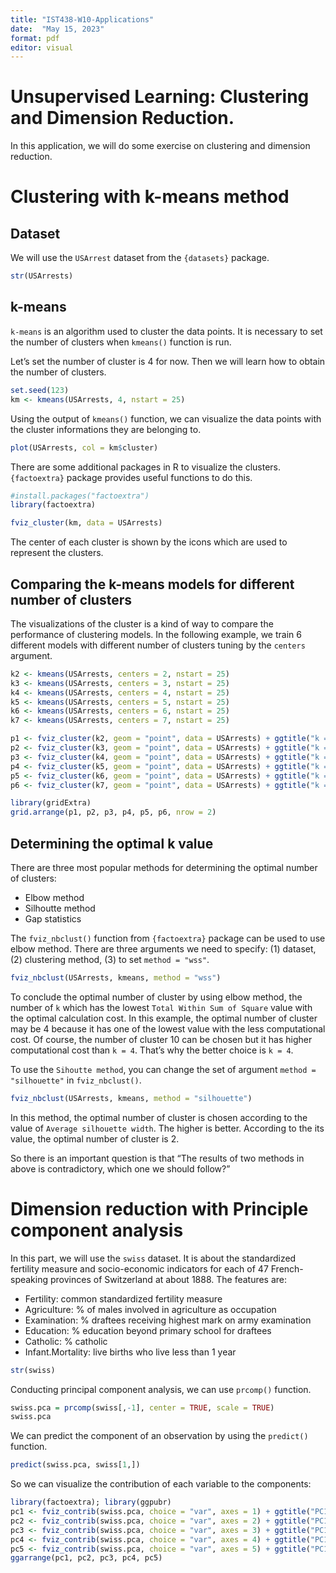 ```yaml
---
title: "IST438-W10-Applications"
date:  "May 15, 2023"
format: pdf
editor: visual 
---
```


# Unsupervised Learning: Clustering and Dimension Reduction.

In this application, we will do some exercise on clustering and dimension reduction.

# Clustering with k-means method

## Dataset

We will use the `USArrest` dataset from the `{datasets}` package.

```r
str(USArrests)
```

## k-means

`k-means` is an algorithm used to cluster the data points. It is necessary to set the number of clusters when `kmeans()` function is run.

Let's set the number of cluster is 4 for now. Then we will learn how to obtain the number of clusters.

```r
set.seed(123)
km <- kmeans(USArrests, 4, nstart = 25)
```


Using the output of `kmeans()` function, we can visualize the data points with the cluster informations they are belonging to.

```r
plot(USArrests, col = km$cluster)
```


There are some additional packages in R to visualize the clusters. `{factoextra}` package provides useful functions to do this.

```r
#install.packages("factoextra")
library(factoextra)

fviz_cluster(km, data = USArrests)
```

The center of each cluster is shown by the icons which are used to represent the clusters.


## Comparing the k-means models for different number of clusters

The visualizations of the cluster is a kind of way to compare the performance of clustering models. In the following example, we train 6 different models with different number of clusters tuning by the `centers` argument.

```r
k2 <- kmeans(USArrests, centers = 2, nstart = 25)
k3 <- kmeans(USArrests, centers = 3, nstart = 25)
k4 <- kmeans(USArrests, centers = 4, nstart = 25)
k5 <- kmeans(USArrests, centers = 5, nstart = 25)
k6 <- kmeans(USArrests, centers = 6, nstart = 25)
k7 <- kmeans(USArrests, centers = 7, nstart = 25)

p1 <- fviz_cluster(k2, geom = "point", data = USArrests) + ggtitle("k = 2")
p2 <- fviz_cluster(k3, geom = "point", data = USArrests) + ggtitle("k = 3")
p3 <- fviz_cluster(k4, geom = "point", data = USArrests) + ggtitle("k = 4")
p4 <- fviz_cluster(k5, geom = "point", data = USArrests) + ggtitle("k = 5")
p5 <- fviz_cluster(k6, geom = "point", data = USArrests) + ggtitle("k = 6")
p6 <- fviz_cluster(k7, geom = "point", data = USArrests) + ggtitle("k = 7")

library(gridExtra)
grid.arrange(p1, p2, p3, p4, p5, p6, nrow = 2)
```


## Determining the optimal k value

There are three most popular methods for determining the optimal number of clusters:

* Elbow method
* Silhoutte method
* Gap statistics

The `fviz_nbclust()` function from `{factoextra}` package can be used to use elbow method. There are three arguments we need to specify: (1) dataset, (2) clustering method, (3) to set `method = "wss"`.

```r
fviz_nbclust(USArrests, kmeans, method = "wss")
```

To conclude the optimal number of cluster by using elbow method, the number of `k` which has the lowest `Total Within Sum of Square` value with the optimal calculation cost. In this example, the optimal number of cluster may be 4 because it has one of the lowest value with the less computational cost. Of course, the number of cluster 10 can be chosen but it has higher computational cost than `k = 4`. That's why the better choice is `k = 4`.

To use the `Sihoutte method`, you can change the set of argument `method = "silhouette"` in `fviz_nbclust()`.

```r
fviz_nbclust(USArrests, kmeans, method = "silhouette")
```

In this method, the optimal number of cluster is chosen according to the value of `Average silhouette width`. The higher is better. According to the its value, the optimal number of cluster is 2.

So there is an important question is that "The results of two methods in above is contradictory, which one we should follow?"


# Dimension reduction with Principle component analysis

In this part, we will use the `swiss` dataset. It is about the standardized fertility measure and socio-economic indicators for each of 47 French-speaking provinces of Switzerland at about 1888. The features are:

* Fertility: common standardized fertility measure
* Agriculture: % of males involved in agriculture as occupation
* Examination: % draftees receiving highest mark on army examination
* Education: % education beyond primary school for draftees
* Catholic: % catholic
* Infant.Mortality: live births who live less than 1 year

```r
str(swiss)
```

Conducting principal component analysis, we can use `prcomp()` function.

```r
swiss.pca = prcomp(swiss[,-1], center = TRUE, scale = TRUE)
swiss.pca
```

We can predict the component of an observation by using the `predict()` function.

```r
predict(swiss.pca, swiss[1,])
```

So we can visualize the contribution of each variable to the components:

```r
library(factoextra); library(ggpubr)
pc1 <- fviz_contrib(swiss.pca, choice = "var", axes = 1) + ggtitle("PC1")
pc2 <- fviz_contrib(swiss.pca, choice = "var", axes = 2) + ggtitle("PC1")
pc3 <- fviz_contrib(swiss.pca, choice = "var", axes = 3) + ggtitle("PC1")
pc4 <- fviz_contrib(swiss.pca, choice = "var", axes = 4) + ggtitle("PC1")
pc5 <- fviz_contrib(swiss.pca, choice = "var", axes = 5) + ggtitle("PC1")
ggarrange(pc1, pc2, pc3, pc4, pc5)
```

